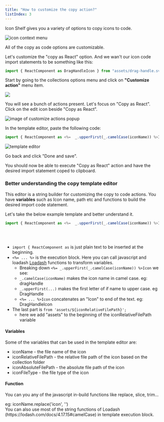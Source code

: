 ```yaml
---
title: "How to customize the copy action?"
listIndex: 3
---
```


Icon Shelf gives you a variety of options to copy icons to code.

![icon context menu](./images/actions-context-menu.png)

All of the copy as code options are customizable.

Let's customize the "copy as React" option.
And we wan't our icon code import statements to be something like this:

```js
import { ReactComponent as DragHandleIcon } from "assets/drag-handle.svg";
```

Start by going to the collections options menu and click on **"Customize action"** menu item.

![](./images/collection-action-menu.png)

You will see a bunch of actions present. Let's focus on "Copy as React".
Click on the edit icon beside "Copy as React".

![image of customize actions popup](./images/customize-action-popup.png)

In the template editor, paste the following code:

```js
import { ReactComponent as <%=  _.upperFirst(_.camelCase(iconName)) %>Icon } from 'assets/${iconRelativeFilePath}';
```

![template editor](./images/templte-editor.png)

Go back and click "Done and save".

You should now be able to execute "Copy as React" action and have the desired import statement coped to clipboard.

### Better understanding the copy template editor

<!-- image of editor -->

This editor is a string builder for customizing the copy to code actions.
You have **variables** such as Icon name, path etc and functions to build the desired import code statement.

Let's take the below example template and better understand it.

```js
import { ReactComponent as <%=  _.upperFirst(_.camelCase(iconName)) %>Icon } from 'assets/${iconRelativeFilePath}';
```

<br></br>

- `import { ReactComponent as` is just plain text to be inserted at the beginning.
- `<%= ... %>` is the execution block. Here you can call javascript and loadash [Loadash](https://lodash.com/docs/4.17.15#camelCase) functions to transform variables.
  - Breaking down `<%= _.upperFirst(_.camelCase(iconName)) %>Icon` we see:
  - `_.camelCase(iconName)` makes the icon name in camel case. eg: dragHandle
  - `_.upperFirst(...)` makes the first letter of if name to upper case. eg DragHandle
  - `<%= ... %>Icon` concatenates an "Icon" to end of the text. eg: DragHandleIcon
- The last part is `from 'assets/${iconRelativeFilePath}';`
  - here we add "assets" to the beginning of the iconRelativeFilePath variable

#### Variables

Some of the variables that can be used in the template editor are:

- iconName - the file name of the icon
- iconRelativeFilePath - the relative file path of the icon based on the collection folder
- iconAbsoluteFilePath - the absolute file path of the icon
- iconFileType - the file type of the icon

#### Function

You can you any of the javascript in-build functions like replace, slice, trim...

<div class="-mb-6"></div>
eg: iconName.replace('icon', '')

<div class="mb-4"></div>
You can also use most of the string functions of Loadash
(https://lodash.com/docs/4.17.15#camelCase) in template execution block.
